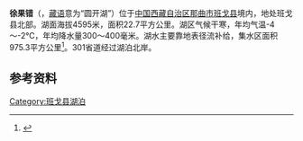 {{ViewTibetanScript}}
{{Infobox_lake
 |湖泊名稱 =徐果错
 |湖泊照片 = 
 |湖泊照片標題 = 
 |測深圖 =
 |測深圖標題 =
 |湖泊所在地 = [[中国|中国]][[西藏|西藏]]
 |座標 = {{coord |31|57|N|90|20|E|display=inline,title|scale:500000_type:waterbody_region:CN}}
 |湖泊類別 = [[咸水湖|咸水湖]]
 |流入 =[[桑曲|桑曲]]、[[江梭甲不弄曲|江梭甲不弄曲]]等
 |流出 =
 |集水區面積 =975.3平方公里
 |集水區國家 =
 |湖泊長度 =
 |湖泊闊度 =
 |湖泊面積 =22.7平方公里
 |平均深度 = 
 |最深深度 = 
 |水體體積 =
 |湖水停留時間 =
 |湖岸線長度 =
 |海拔高度 = 4595米
 |湖中島嶼 =
 |湖邊城鎮 =
}}
{{Location map
 |China Tibet
 |mark=<!--dot-->Blue pog.svg
 |lat_deg=31|lat_min=57|lat_sec =
 |lon_deg=90|lon_min=20|lon_sec =
 |caption=徐果错在[[西藏|西藏]]的位置。
 |position=right
 |width=350
 |float=right
}}
'''徐果错'''（{{bo|z=ཞོ་སྒོར་མཚོ|w=zho sgor mtsho|t=Zhogor Tso}}，[[藏语|藏语]]意为“圆开湖”）位于[[中国|中国]][[西藏自治区|西藏自治区]][[那曲市|那曲市]][[班戈县|班戈县]]境内，地处班戈县北部。湖面海拔4595米，面积22.7平方公里。湖区气候干寒，年均气温-4～-2℃，年均降水量300～400毫米。湖水主要靠地表径流补给，集水区面积975.3平方公里<ref>{{cite book zh |author=王苏民 窦鸿身 |title=中国湖泊志 |format=M |edition=1 |location=北京 |publisher=科学出版社 |date=1998|pages=450|id= ISBN 7-03-006706-1}}</ref>。301省道经过湖泊北岸。
==参考资料==
{{Reflist}}

[[Category:班戈县湖泊|Category:班戈县湖泊]]